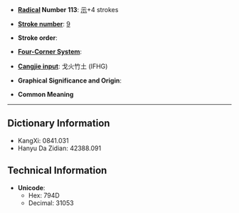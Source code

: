 * '''[[Wiktionary:Chinese radical index| Radical]] Number 113''': [[Wiktionary:Chinese radical index 示|示]]+4 strokes

* '''[[Wiktionary:Chinese total strokes index|Stroke number]]''': [[Wiktionary:Chinese total strokes index 9|9]]

* '''Stroke order''': 

* '''[[Wiktionary:Chinese four corner index|Four-Corner System]]''': 

* '''[[Wiktionary:Chinese Cangjie index|Cangjie input]]''': 戈火竹土 (IFHG)

* '''Graphical Significance and Origin''': 

* '''Common Meaning'''

----

== Dictionary Information ==

* KangXi: 0841.031
* Hanyu Da Zidian: 42388.091

== Technical Information ==

* '''Unicode''':
** Hex: 794D
** Decimal: 31053
